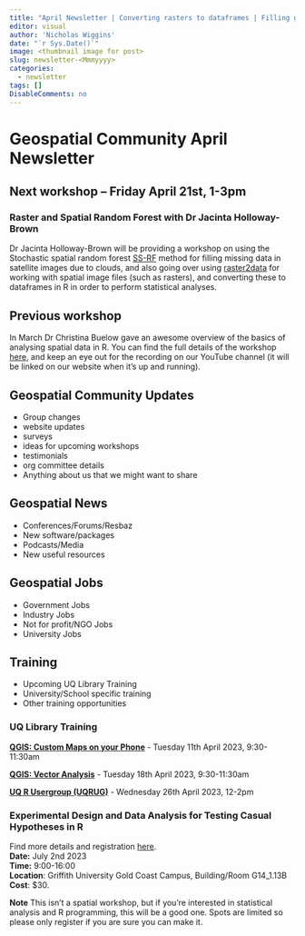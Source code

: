 ```yaml
---
title: "April Newsletter | Converting rasters to dataframes | Filling gaps in Satellite data"
editor: visual
author: 'Nicholas Wiggins'
date: "`r Sys.Date()`"
image: <thumbnail image for post>
slug: newsletter-<Mmmyyyy>
categories:
  - newsletter
tags: []
DisableComments: no
---
```


# Geospatial Community April Newsletter

## Next workshop -- Friday April 21st, 1-3pm

### Raster and Spatial Random Forest with Dr Jacinta Holloway-Brown

Dr Jacinta Holloway-Brown will be providing a workshop on using the Stochastic spatial random forest [SS-RF](https://github.com/thejholloway/SS-RF_tutorial) method for filling missing data in satellite images due to clouds, and also going over using [raster2data](https://github.com/thejholloway/raster2data) for working with spatial image files (such as rasters), and converting these to dataframes in R in order to perform statistical analyses.

## Previous workshop

In March Dr Christina Buelow gave an awesome overview of the basics of analysing spatial data in R. You can find the full details of the workshop [here](https://brisbane-geocommunity.netlify.app/posts/2023-03-23-r-spatial-basics/), and keep an eye out for the recording on our YouTube channel (it will be linked on our website when it's up and running).

## Geospatial Community Updates

<Optional Section about our community>

-   Group changes
-   website updates
-   surveys
-   ideas for upcoming workshops
-   testimonials
-   org committee details
-   Anything about us that we might want to share

## Geospatial News

<Optional section covering broader geospatial news>

-   Conferences/Forums/Resbaz
-   New software/packages
-   Podcasts/Media
-   New useful resources

## Geospatial Jobs

<Optional section listing geospatial job vacancies>

-   Government Jobs
-   Industry Jobs
-   Not for profit/NGO Jobs
-   University Jobs

## Training

<Optional section on GeoSpatial training opportunities>

-   Upcoming UQ Library Training
-   University/School specific training
-   Other training opportunities

### UQ Library Training

[**QGIS: Custom Maps on your Phone**](https://studenthub.uq.edu.au/students/events/detail/4472959) - Tuesday 11th April 2023, 9:30-11:30am

[**QGIS: Vector Analysis**](https://studenthub.uq.edu.au/students/events/detail/4472960) - Tuesday 18th April 2023, 9:30-11:30am

[**UQ R Usergroup (UQRUG)**](https://uqrug.netlify.app/) - Wednesday 26th April 2023, 12-2pm

### Experimental Design and Data Analysis for Testing Casual Hypotheses in R

Find more details and registration [here](https://www.amsa2023.amsa.asn.au/workshop).\
**Date:** July 2nd 2023\
**Time:** 9:00-16:00\
**Location**: Griffith University Gold Coast Campus, Building/Room G14_1.13B\
**Cost**: \$30.

**Note** This isn't a spatial workshop, but if you're interested in statistical analysis and R programming, this will be a good one. Spots are limited so please only register if you are sure you can make it.
